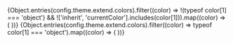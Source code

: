
<Meta title="Base/Colors" />

<ColorPalette>
  {Object.entries(config.theme.extend.colors).filter((color) => !(typeof color[1] === 'object') && !['inherit', 'currentColor'].includes(color[1])).map((color) => (
    <ColorItem
      key={ color[0] }
      title={ color[0] }
      colors={{ [color[0]]: color[1] }}
    />
  ))}
  {Object.entries(config.theme.extend.colors).filter((color) => typeof color[1] === 'object').map((color) => (
    <ColorItem
      key={ color[0] }
      title={ color[0] }
      colors={ color[1] }
    />
  ))}
</ColorPalette>